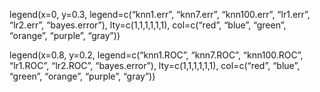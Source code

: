 legend(x=0, y=0.3, legend=c("knn1.err", "knn7.err", "knn100.err", "lr1.err", "lr2.err", "bayes.error"), lty=c(1,1,1,1,1,1), col=c("red", "blue", "green", "orange", "purple", "gray"))





legend(x=0.8, y=0.2, legend=c("knn1.ROC", "knn7.ROC", "knn100.ROC", "lr1.ROC", "lr2.ROC", "bayes.error"), lty=c(1,1,1,1,1,1), col=c("red", "blue", "green", "orange", "purple", "gray"))


